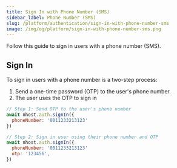 ```yaml
---
title: Sign In with Phone Number (SMS)
sidebar_label: Phone Number (SMS)
slug: /platform/authentication/sign-in-with-phone-number-sms
image: /img/og/platform/sign-in-with-phone-number-sms.png
---
```


Follow this guide to sign in users with a phone number (SMS).

## Sign In

To sign in users with a phone number is a two-step process:

1. Send a one-time password (OTP) to the user's phone number.
2. The user uses the OTP to sign in

```js
// Step 1: Send OTP to the user's phone number
await nhost.auth.signIn({
  phoneNumber: '0011233213123'
})

// Step 2: Sign in user using their phone number and OTP
await nhost.auth.signIn({
  phoneNumber: '0011233213123'
  otp: '123456',
})
```
